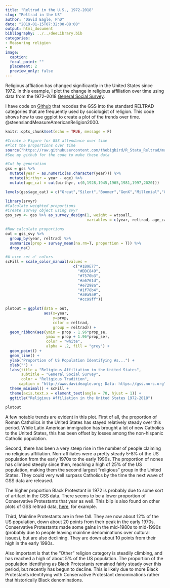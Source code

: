 ```yaml
---
title: "Reltrad in the U.S., 1972-2018"
slug: "Reltrad in the US"
author: "David Eagle, PhD"
date: "2019-01-15T07:32:00-08:00"
output: html_document
bibliography: ../../deeLibrary.bib
categories:
- Measuring religion
- R
image:
  caption: 
  focal_point: ""
  placement: 2
  preview_only: false
---
```


Religious affliation has changed significantly in the United States since 1972. In this example, I plot the change in religious affiliation over time using data from the 1972--2018 [General Social Survey](https://gss.norc.org/get-the-data).

I have code on [Github](https://github.com/thebigbird/reltrad) that recodes the GSS into the standard RELTRAD categories that are frequently used by sociologist of religion. This code shows how to use ggplot to create a plot of the trends over time. \@steenslandMeasureAmericanReligion2000.

```r
knitr::opts_chunk$set(echo = TRUE, message = F)
```

```r
#Create a Figure for GSS attendance over time
#Plot the proportions over time
source("https://raw.githubusercontent.com/thebigbird/R_Stata_Reltrad/master/ReltradGSS.R")
#See my github for the code to make these data

#Cut by generation
gss = gss %>% 
  mutate(year = as.numeric(as.character(year))) %>%
  mutate(birthyr = year - age) %>%
  mutate(age_cat = cut(birthyr, c(0,1928,1945,1965,1981,1997,2020)))

levels(gss$age_cat) = c("Great","Silent","Boomer","GenX","Millenial","GenZ")

library(srvyr)
#Calculate weighted proportions
#Create survey object using svyr
gss_svy <- gss %>% as_survey_design(1, weight = wtssall,
                                    variables = c(year, reltrad, age_cat))

#Now calculate proportions
out = gss_svy %>% 
  group_by(year, reltrad) %>%
  summarize(prop = survey_mean(na.rm=T, proportion = T)) %>%
  drop_na()

#A nice set o' colors
scFill = scale_color_manual(values = 
                              c("#1B9E77", 
                                "#DDC849",
                                "#7570b3", 
                                "#a6761d",
                                "#e7298a",
                                "#1f78b4",
                                "#a9a9a9",
                                "#cc99ff"))

plotout = ggplot(data = out, 
                 aes(x=year, 
                     y=prop,
                     color = reltrad,
                     group = reltrad)) +
  geom_ribbon(aes(ymin = prop - 1.96*prop_se,
                  ymax = prop + 1.96*prop_se),
                  color = "white",
                  alpha = .2, fill = "grey") +
  geom_point() +
  geom_line() +
  ylab("Proportion of US Population Identifying As...") +
  xlab("") +
  labs(title = "Religious Affiliation in the United States",
       subtitle = "General Social Survey",
       color = "Religious Tradition",
      caption = "http://www.davideagle.org; Data: https://gss.norc.org") +
  theme_minimal() + scFill +
  theme(axis.text.x = element_text(angle = 70, hjust = 1)) +
  ggtitle("Religious Affiliation in the United States 1972-2018")

plotout

```

A few notable trends are evident in this plot. First of all, the proportion of Roman Catholics in the United States has stayed relatively steady over this period. While Latin American immigration has brought a lot of new Catholics to the United States, this has been offset by losses among the non-hispanic Catholic population.

Second, there has been a very steep rise in the number of people claiming no religious affiliation. Non-affiliates were a pretty steady 5-8% of the US population from the early 1970s to the early 1990s. The proportion of nones has climbed steeply since then, reaching a high of 25% of the US population, making them the second largest "religious" group in the United States. They could very well surpass Catholics by the time the next wave of GSS data are released.

The higher proportion Black Protestant in 1972 is probably due to some sort of artifact in the GSS data. There seems to be a lower proportion of Conservative Protestants that year as well. This blip is also found on other plots of GSS reltrad data, [here](https://thesocietypages.org/ccf/2014/07/09/religious-change/fig-2-religious-change/), for example.

Third, Mainline Protestants are in free fall. They are now about 12% of the US population, down about 20 points from their peak in the early 1970s. Conservative Protestants made some gains in the mid-1980s to mid-1990s (probably due to people leaving mainline denominations over cultural issues), but are also declining. They are down about 10 points from their high in the early 1990s.

Also important is that the "Other" religion category is steadily climbing, and has reached a high of about 5% of the US population. The proportion of the population identifying as Black Protestants remained fairly steady over this period, but recently has begun to decline. This is likely due to more Black Protestants identifying with Conservative Protestant denominations rather that historically Black denominations.
